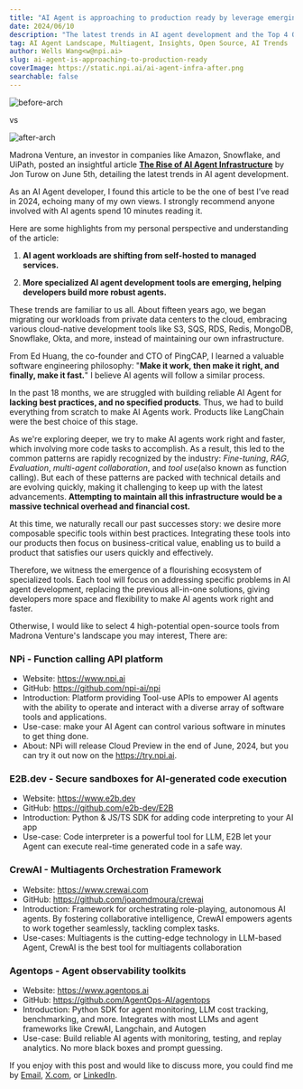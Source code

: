 ```yaml
---
title: "AI Agent is approaching to production ready by leverage emerging managed infrastructure"
date: 2024/06/10
description: "The latest trends in AI agent development and the Top 4 Open-source AI Agent tools in 2024."
tag: AI Agent Landscape, Multiagent, Insights, Open Source, AI Trends
author: Wells Wang<w@npi.ai>
slug: ai-agent-is-approaching-to-production-ready
coverImage: https://static.npi.ai/ai-agent-infra-after.png
searchable: false
---
```


<div style={{display: 'flex', justifyContent: 'space-around', alignItems: 'center'}}>
    <img src='/images/ai-agent-infra-before.png' alt="before-arch" style={{width: '50%'}}/>
    <p>vs</p>
    <img src='/images/ai-agent-infra-after.png' alt="after-arch" style={{width: '50%'}}/>
</div>


Madrona Venture, an investor in companies like Amazon, Snowflake, and UiPath, posted an insightful article **[The Rise of AI Agent Infrastructure](https://www.madrona.com/the-rise-of-ai-agent-infrastructure/)** by Jon Turow
on June 5th, detailing the latest trends in AI agent development.

As an AI Agent developer, I found this article to be the one of best I’ve read in 2024, echoing many of my own views.
I strongly recommend anyone involved with AI agents spend 10 minutes reading it.

Here are some highlights from my personal perspective and understanding of the article:

1. **AI agent workloads are shifting from self-hosted to managed services.**

2. **More specialized AI agent development tools are emerging, helping developers build more robust agents.**

These trends are familiar to us all. About fifteen years ago, we began migrating our workloads from private data centers
to the cloud, embracing various cloud-native development tools like S3, SQS, RDS, Redis, MongoDB, Snowflake, Okta,
and more, instead of maintaining our own infrastructure.

From Ed Huang, the co-founder and CTO of PingCAP, I learned a valuable software engineering philosophy: "**Make it work,
then make it right, and finally, make it fast.**" I believe AI agents will follow a similar process.

In the past 18 months, we are struggled with building reliable AI Agent for **lacking best practices, and no specified
products**. Thus, we had to build everything from scratch to make AI Agents work. Products like LangChain were the best
choice of this stage.

As we're exploring deeper, we try to make AI agents work right and faster, which involving more code tasks to accomplish.
As a result, this led to the common patterns are rapidly recognized by the industry: *Fine-tuning*, *RAG*, *Evaluation*,
*multi-agent collaboration*, and *tool use*(also known as function calling). But each of these patterns are packed with technical
details and are evolving quickly, making it challenging to keep up with the latest advancements. **Attempting to maintain all
this infrastructure would be a massive technical overhead and financial cost.**

At this time, we naturally recall our past successes story: we desire more composable specific tools within best practices.
Integrating these tools into our products then focus on business-critical value, enabling us to build a product that satisfies our users quickly and effectively.

Therefore, we witness the emergence of a flourishing ecosystem of specialized tools.
Each tool will focus on addressing specific problems in AI agent development, replacing the previous all-in-one solutions,
giving developers more space and flexibility to make AI agents work right and faster.

Otherwise, I would like to select 4 high-potential open-source tools from Madrona Venture's landscape you may interest, There are:

### NPi - Function calling API platform

- Website: https://www.npi.ai
- GitHub: https://github.com/npi-ai/npi
- Introduction: Platform providing Tool-use APIs to empower AI agents with the ability to operate and interact with a
diverse array of software tools and applications.
- Use-case: make your AI Agent can control various software in minutes to get thing done.
- About: NPi will release Cloud Preview in the end of June, 2024, but you can try it out now on the https://try.npi.ai.

### E2B.dev - Secure sandboxes for AI-generated code execution

- Website: https://www.e2b.dev
- GitHub: https://github.com/e2b-dev/E2B
- Introduction: Python & JS/TS SDK for adding code interpreting to your AI app
- Use-case: Code interpreter is a powerful tool for LLM, E2B let your Agent can execute real-time generated code in a
safe way.

### CrewAI - Multiagents Orchestration Framework

- Website: https://www.crewai.com
- GitHub: https://github.com/joaomdmoura/crewai
- Introduction: Framework for orchestrating role-playing, autonomous AI agents. By fostering collaborative intelligence,
CrewAI empowers agents to work together seamlessly, tackling complex tasks.
- Use-cases: Multiagents is the cutting-edge technology in LLM-based Agent, CrewAI is the best tool for multiagents
collaboration

### Agentops - Agent observability toolkits

- Website: https://www.agentops.ai
- GitHub: https://github.com/AgentOps-AI/agentops
- Introduction: Python SDK for agent monitoring, LLM cost tracking, benchmarking, and more. Integrates with most LLMs
and agent frameworks like CrewAI, Langchain, and Autogen
- Use-case: Build reliable AI agents with monitoring, testing, and replay analytics. No more black boxes and prompt guessing.

If you enjoy with this post and would like to discuss more, you could find me by [Email](mailto:w@npi.ai), [X.com](https://x.com/wellswfwang),
or [LinkedIn](https://www.linkedin.com/in/wenfeng-wang-a63899b6/).
